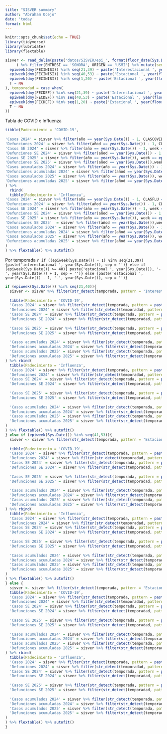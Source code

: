 ```yaml
---
title: "SISVER summary"
author: "Abraham Ocejo"
date: 'today'
format: html
---
```


```r
knitr::opts_chunk$set(echo = TRUE)
library(tidyverse)
library(lubridate)
library(flextable)

sisver <- read_delim(paste('datos/SISVER/epi_', format(floor_date(Sys.Date(), 'week') + 1, '%d%m%y'), '.txt', sep = ''), delim = '|', comment = '', quote = '', locale = locale(encoding = 'latin1')) %>% bind_rows(read_delim('datos/SISVER/epi_2023.txt', delim = '|', comment = '', quote = '', locale = locale(encoding = 'latin1')) 
     ) %>% filter(ENTRESI == 'SONORA', ORIGEN == 'USMI') %>% mutate(semana = paste(year(floor_date(dmy(FECINISI), 'week') + 3), str_pad(epiweek(floor_date(dmy(FECINISI), 'week') + 3), width = 2, pad = '0'), sep = '-'), semanad = paste(year(floor_date(dmy(FECDEF), 'week') + 3), str_pad(epiweek(floor_date(dmy(FECDEF), 'week') + 3), width = 2, pad = '0'), sep = '-'), año = year(dmy(FECINISI)), añod = year(dmy(FECDEF)), week = epiweek(dmy(FECINISI)), weekd = epiweek(dmy(FECDEF)), temporada = case_when(
  epiweek(dmy(FECINISI)) %in% seq(21,39) ~ paste('Interestacional ', year(dmy(FECINISI)), sep = ''),
  epiweek(dmy(FECINISI)) %in% seq(40,53) ~ paste('Estacional ', year(floor_date(dmy(FECINISI), 'week') + 3), '-', year(floor_date(dmy(FECINISI), 'week') + 3) + 1, sep = ''),
  epiweek(dmy(FECINISI)) %in% seq(1,20) ~ paste('Estacional ', year(floor_date(dmy(FECINISI), 'week') + 3) - 1, '-', year(floor_date(dmy(FECINISI), 'week') + 3), sep = ''), 
  T ~ NA
), temporadad = case_when(
  epiweek(dmy(FECDEF)) %in% seq(21,39) ~ paste('Interestacional ', year(dmy(FECDEF)), sep = ''),
  epiweek(dmy(FECDEF)) %in% seq(40,53) ~ paste('Estacional ', year(floor_date(dmy(FECDEF), 'week') + 3), '-', year(floor_date(dmy(FECDEF), 'week') + 3) + 1, sep = ''),
  epiweek(dmy(FECDEF)) %in% seq(1,20) ~ paste('Estacional ', year(floor_date(dmy(FECDEF), 'week') + 3) - 1, '-', year(floor_date(dmy(FECDEF), 'week') + 3), sep = ''), 
  T ~ NA
))


```

Tabla de COVID e Influenza

```r
tibble(Padecimiento = 'COVID-19',
  
'Casos 2024' = sisver %>% filter(año == year(Sys.Date()) - 1, CLASCOVID19 == 'CONF LAB') %>% nrow(),
'Defunciones 2024' = sisver %>% filter(añod == year(Sys.Date()) - 1, CLASCOVID19 == 'CONF LAB', EVOLUCI == 'DEFUNCION') %>% nrow(), 
'Casos SE 2024' = sisver %>% filter(año == year(Sys.Date()) - 1, week == epiweek(Sys.Date()) - 1, CLASCOVID19 == 'CONF LAB') %>% nrow(), 
'Defunciones SE 2024' = sisver %>% filter(añod == year(Sys.Date()) - 1, weekd == epiweek(Sys.Date()) - 1, CLASCOVID19 == 'CONF LAB', EVOLUCI == 'DEFUNCION') %>% nrow(), 
'Casos SE 2025' = sisver %>% filter(año == year(Sys.Date()), week == epiweek(Sys.Date()) - 1, CLASCOVID19 == 'CONF LAB') %>% nrow(), 
'Defunciones SE 2025' = sisver %>% filter(añod == year(Sys.Date()),weekd == epiweek(Sys.Date()) - 1, CLASCOVID19 == 'CONF LAB', EVOLUCI == 'DEFUNCION') %>% nrow(), 
'Casos acumulados 2024' = sisver %>% filter(año == year(Sys.Date()) - 1, week <= epiweek(Sys.Date()) - 1, CLASCOVID19 == 'CONF LAB') %>% nrow(), 
'Defunciones acumuladas 2024' = sisver %>% filter(añod == year(Sys.Date()) - 1, weekd <= epiweek(Sys.Date()) - 1, CLASCOVID19 == 'CONF LAB', EVOLUCI == 'DEFUNCION') %>% nrow(), 
'Casos acumulados 2025' = sisver %>% filter(año == year(Sys.Date()), week <= epiweek(Sys.Date()) - 1, CLASCOVID19 == 'CONF LAB') %>% nrow(), 
'Defunciones acumuladas 2025' = sisver %>% filter(añod == year(Sys.Date()), weekd <= epiweek(Sys.Date()) - 1, CLASCOVID19 == 'CONF LAB', EVOLUCI == 'DEFUNCION') %>% nrow()
) %>% 
  rbind(
  tibble(Padecimiento = 'Influenza',
'Casos 2024' = sisver %>% filter(año == year(Sys.Date()) - 1, CLASFLU == 'CONF LAB') %>% nrow(),
'Defunciones 2024' = sisver %>% filter(añod == year(Sys.Date()) - 1, CLASFLU == 'CONF LAB', EVOLUCI == 'DEFUNCION') %>% nrow(), 
'Casos SE 2024' = sisver %>% filter(año == year(Sys.Date()) - 1, week == epiweek(Sys.Date()) - 1, CLASFLU == 'CONF LAB') %>% nrow(), 
'Defunciones SE 2024' = sisver %>% filter(añod == year(Sys.Date()) - 1, weekd == epiweek(Sys.Date()) - 1, CLASFLU == 'CONF LAB', EVOLUCI == 'DEFUNCION') %>% nrow(), 
'Casos SE 2025' = sisver %>% filter(año == year(Sys.Date()), week == epiweek(Sys.Date()) - 1, CLASFLU == 'CONF LAB') %>% nrow(), 
'Defunciones SE 2025'  = sisver %>% filter(añod == year(Sys.Date()),weekd == epiweek(Sys.Date()) - 1, CLASFLU == 'CONF LAB', EVOLUCI == 'DEFUNCION') %>% nrow(), 
'Casos acumulados 2024' = sisver %>% filter(año == year(Sys.Date()) - 1, week <= epiweek(Sys.Date()) - 1, CLASFLU == 'CONF LAB') %>% nrow(), 
'Defunciones acumuladas 2024' = sisver %>% filter(añod == year(Sys.Date()) - 1, weekd <= epiweek(Sys.Date()) - 1, CLASFLU == 'CONF LAB', EVOLUCI == 'DEFUNCION') %>% nrow(), 
'Casos acumulados 2025' = sisver %>% filter(año == year(Sys.Date()), week <= epiweek(Sys.Date()) - 1, CLASFLU == 'CONF LAB') %>% nrow(), 
'Defunciones acumuladas 2025' = sisver %>% filter(añod == year(Sys.Date()), weekd <= epiweek(Sys.Date()) - 1, CLASFLU == 'CONF LAB', EVOLUCI == 'DEFUNCION') %>% nrow()
)
) %>% flextable() %>% autofit()

```



Por temporada `r if ((epiweek(Sys.Date()) - 1) %in% seq(21,39)) {paste('interestacional ', year(Sys.Date()), sep = '')} else if (epiweek(Sys.Date()) >= 40){ paste('estacional ', year(Sys.Date()), '-', year(Sys.Date()) + 1, sep = '')} else {paste('estacional ', year(Sys.Date()) - 1, '-', year(Sys.Date()), sep = '')}`


```r
if (epiweek(Sys.Date()) %in% seq(21,40)){
  sisver <- sisver %>% filter(str_detect(temporada, pattern = 'Interestacional') | str_detect(temporadad, pattern = 'Interestacional'))
  
  tibble(Padecimiento = 'COVID-19',
  'Casos 2024' = sisver %>% filter(str_detect(temporada, pattern = paste(year(Sys.Date())-1)), CLASCOVID19 == 'CONF LAB') %>% nrow(),
  'Defunciones 2024' = sisver %>% filter(str_detect(temporadad, pattern = paste(year(Sys.Date())-1)), CLASCOVID19 == 'CONF LAB', EVOLUCI == 'DEFUNCION') %>% nrow(), 
  'Casos SE 2024' = sisver %>% filter(str_detect(temporada, pattern = paste(year(Sys.Date())-1)), week == epiweek(Sys.Date()) - 1, CLASCOVID19 == 'CONF LAB') %>% nrow(), 
  'Defunciones SE 2024' = sisver %>% filter(str_detect(temporadad, pattern = paste(year(Sys.Date())-1)), weekd == epiweek(Sys.Date()) - 1, CLASCOVID19 == 'CONF LAB', EVOLUCI == 'DEFUNCION') %>% nrow(),
  
  'Casos SE 2025' = sisver %>% filter(str_detect(temporada, pattern = paste(year(Sys.Date()))), week == epiweek(Sys.Date()) - 1, CLASCOVID19 == 'CONF LAB') %>% nrow(), 
  'Defunciones SE 2025' = sisver %>% filter(str_detect(temporadad, pattern = paste(year(Sys.Date()))),weekd == epiweek(Sys.Date()) - 1, CLASCOVID19 == 'CONF LAB', EVOLUCI == 'DEFUNCION') %>% nrow(), 
  
  'Casos acumulados 2024' = sisver %>% filter(str_detect(temporada, pattern = paste(year(Sys.Date())-1)), week <= epiweek(Sys.Date()) - 1, CLASCOVID19 == 'CONF LAB') %>% nrow(), 
  'Defunciones acumuladas 2024' = sisver %>% filter(str_detect(temporadad, pattern = paste(year(Sys.Date())-1)), weekd <= epiweek(Sys.Date()) - 1, CLASCOVID19 == 'CONF LAB', EVOLUCI == 'DEFUNCION') %>% nrow(), 
  'Casos acumulados 2025' = sisver %>% filter(str_detect(temporada, pattern = paste(year(Sys.Date()))), week <= epiweek(Sys.Date()) - 1, CLASCOVID19 == 'CONF LAB') %>% nrow(), 
  'Defunciones acumuladas 2025' = sisver %>% filter(str_detect(temporadad, pattern = paste(year(Sys.Date()))), weekd <= epiweek(Sys.Date()) - 1, CLASCOVID19 == 'CONF LAB', EVOLUCI == 'DEFUNCION') %>% nrow()
) %>% rbind(
  tibble(Padecimiento = 'Influenza',
  'Casos 2024' = sisver %>% filter(str_detect(temporada, pattern = paste(year(Sys.Date())-1)), CLASFLU == 'CONF LAB') %>% nrow(),
  'Defunciones 2024' = sisver %>% filter(str_detect(temporadad, pattern = paste(year(Sys.Date())-1)), CLASFLU == 'CONF LAB', EVOLUCI == 'DEFUNCION') %>% nrow(), 
  'Casos SE 2024' = sisver %>% filter(str_detect(temporada, pattern = paste(year(Sys.Date())-1)), week == epiweek(Sys.Date()) - 1, CLASFLU == 'CONF LAB') %>% nrow(), 
  'Defunciones SE 2024' = sisver %>% filter(str_detect(temporadad, pattern = paste(year(Sys.Date())-1)), weekd == epiweek(Sys.Date()) - 1, CLASFLU == 'CONF LAB', EVOLUCI == 'DEFUNCION') %>% nrow(),
  
  'Casos SE 2025' = sisver %>% filter(str_detect(temporada, pattern = paste(year(Sys.Date()))), week == epiweek(Sys.Date()) - 1, CLASFLU == 'CONF LAB') %>% nrow(), 
  'Defunciones SE 2025' = sisver %>% filter(str_detect(temporadad, pattern = paste(year(Sys.Date()))),weekd == epiweek(Sys.Date()) - 1, CLASFLU == 'CONF LAB', EVOLUCI == 'DEFUNCION') %>% nrow(), 
  
  'Casos acumulados 2024' = sisver %>% filter(str_detect(temporada, pattern = paste(year(Sys.Date())-1)), week <= epiweek(Sys.Date()) - 1, CLASFLU == 'CONF LAB') %>% nrow(), 
  'Defunciones acumuladas 2024' = sisver %>% filter(str_detect(temporadad, pattern = paste(year(Sys.Date())-1)), weekd <= epiweek(Sys.Date()) - 1, CLASFLU == 'CONF LAB', EVOLUCI == 'DEFUNCION') %>% nrow(), 
  'Casos acumulados 2025' = sisver %>% filter(str_detect(temporada, pattern = paste(year(Sys.Date()))), week <= epiweek(Sys.Date()) - 1, CLASFLU == 'CONF LAB') %>% nrow(), 
  'Defunciones acumuladas 2025' = sisver %>% filter(str_detect(temporadad, pattern = paste(year(Sys.Date()))), weekd <= epiweek(Sys.Date()) - 1, CLASFLU == 'CONF LAB', EVOLUCI == 'DEFUNCION') %>% nrow()
)
) %>% flextable() %>% autofit()
} else if (epiweek(Sys.Date()) %in% seq(41,53)){
  sisver <- sisver %>% filter(str_detect(temporada, pattern = 'Estacional') | str_detect(temporadad, pattern = 'Estacional'))
  
  tibble(Padecimiento = 'COVID-19',
  'Casos 2024' = sisver %>% filter(str_detect(temporada, pattern = paste(year(Sys.Date())-1, '-', sep = '')), CLASCOVID19 == 'CONF LAB') %>% nrow(),
  'Defunciones 2024' = sisver %>% filter(str_detect(temporadad, pattern = paste(year(Sys.Date())-1, '-', sep = '')), CLASCOVID19 == 'CONF LAB', EVOLUCI == 'DEFUNCION') %>% nrow(), 
  'Casos SE 2024' = sisver %>% filter(str_detect(temporada, pattern = paste(year(Sys.Date())-1, '-', sep = '')), week == epiweek(Sys.Date()) - 1, CLASCOVID19 == 'CONF LAB') %>% nrow(), 
  'Defunciones SE 2024' = sisver %>% filter(str_detect(temporadad, pattern = paste(year(Sys.Date())-1, '-', sep = '')), weekd == epiweek(Sys.Date()) - 1, CLASCOVID19 == 'CONF LAB', EVOLUCI == 'DEFUNCION') %>% nrow(),
  
  'Casos SE 2025' = sisver %>% filter(str_detect(temporada, pattern = paste(year(Sys.Date()), '-', sep = '')), week == epiweek(Sys.Date()) - 1, CLASCOVID19 == 'CONF LAB') %>% nrow(), 
  'Defunciones SE 2025' = sisver %>% filter(str_detect(temporadad, pattern = paste(year(Sys.Date()), '-', sep = '')),weekd == epiweek(Sys.Date()) - 1, CLASCOVID19 == 'CONF LAB', EVOLUCI == 'DEFUNCION') %>% nrow(), 
  
  'Casos acumulados 2024' = sisver %>% filter(str_detect(temporada, pattern = paste(year(Sys.Date())-1, '-', sep = '')), week <= epiweek(Sys.Date()) - 1 & !week %in% seq(1,20), CLASCOVID19 == 'CONF LAB') %>% nrow(), 
  'Defunciones acumuladas 2024' = sisver %>% filter(str_detect(temporadad, pattern = paste(year(Sys.Date())-1, '-', sep = '')), weekd <= epiweek(Sys.Date()) - 1  & !week %in% seq(1,20), CLASCOVID19 == 'CONF LAB', EVOLUCI == 'DEFUNCION') %>% nrow(), 
  'Casos acumulados 2025' = sisver %>% filter(str_detect(temporada, pattern = paste(year(Sys.Date()), '-', sep = '')), week <= epiweek(Sys.Date()) - 1, CLASCOVID19 == 'CONF LAB') %>% nrow(), 
  'Defunciones acumuladas 2025' = sisver %>% filter(str_detect(temporadad, pattern = paste(year(Sys.Date()), '-', sep = '')), weekd <= epiweek(Sys.Date()) - 1, CLASCOVID19 == 'CONF LAB', EVOLUCI == 'DEFUNCION') %>% nrow()
) %>% rbind(
  tibble(Padecimiento = 'Influenza',
  'Casos 2024' = sisver %>% filter(str_detect(temporada, pattern = paste(year(Sys.Date())-1, '-', sep = '')), CLASFLU == 'CONF LAB') %>% nrow(),
  'Defunciones 2024' = sisver %>% filter(str_detect(temporadad, pattern = paste(year(Sys.Date())-1, '-', sep = '')), CLASFLU == 'CONF LAB', EVOLUCI == 'DEFUNCION') %>% nrow(), 
  'Casos SE 2024' = sisver %>% filter(str_detect(temporada, pattern = paste(year(Sys.Date())-1, '-', sep = '')), week == epiweek(Sys.Date()) - 1, CLASFLU == 'CONF LAB') %>% nrow(), 
  'Defunciones SE 2024' = sisver %>% filter(str_detect(temporadad, pattern = paste(year(Sys.Date())-1, '-', sep = '')), weekd == epiweek(Sys.Date()) - 1, CLASFLU == 'CONF LAB', EVOLUCI == 'DEFUNCION') %>% nrow(),
  
  'Casos SE 2025' = sisver %>% filter(str_detect(temporada, pattern = paste(year(Sys.Date()), '-', sep = '')), week == epiweek(Sys.Date()) - 1, CLASFLU == 'CONF LAB') %>% nrow(), 
  'Defunciones SE 2025' = sisver %>% filter(str_detect(temporadad, pattern = paste(year(Sys.Date()), '-', sep = '')),weekd == epiweek(Sys.Date()) - 1, CLASFLU == 'CONF LAB', EVOLUCI == 'DEFUNCION') %>% nrow(), 
  
  'Casos acumulados 2024' = sisver %>% filter(str_detect(temporada, pattern = paste(year(Sys.Date())-1, '-', sep = '')), week <= epiweek(Sys.Date()) - 1 & !week %in% seq(1,20), CLASFLU == 'CONF LAB') %>% nrow(), 
  'Defunciones acumuladas 2024' = sisver %>% filter(str_detect(temporadad, pattern = paste(year(Sys.Date())-1, '-', sep = '')), weekd <= epiweek(Sys.Date()) - 1 & !week %in% seq(1,20), CLASFLU == 'CONF LAB', EVOLUCI == 'DEFUNCION') %>% nrow(), 
  'Casos acumulados 2025' = sisver %>% filter(str_detect(temporada, pattern = paste(year(Sys.Date()), '-', sep = '')), week <= epiweek(Sys.Date()) - 1, CLASFLU == 'CONF LAB') %>% nrow(), 
  'Defunciones acumuladas 2025' = sisver %>% filter(str_detect(temporadad, pattern = paste(year(Sys.Date()), '-', sep = '')), weekd <= epiweek(Sys.Date()) - 1, CLASFLU == 'CONF LAB', EVOLUCI == 'DEFUNCION') %>% nrow()
)
) %>% flextable() %>% autofit()
} else {
  sisver <- sisver %>% filter(str_detect(temporada, pattern = 'Estacional') | str_detect(temporadad, pattern = 'Estacional'))
  tibble(Padecimiento = 'COVID-19',
  'Casos 2024' = sisver %>% filter(str_detect(temporada, pattern = paste(year(Sys.Date())-2)), CLASCOVID19 == 'CONF LAB') %>% nrow(),
  'Defunciones 2024' = sisver %>% filter(str_detect(temporadad, pattern = paste(year(Sys.Date())-2)), CLASCOVID19 == 'CONF LAB', EVOLUCI == 'DEFUNCION') %>% nrow(), 
  'Casos SE 2024' = sisver %>% filter(str_detect(temporada, pattern = paste(year(Sys.Date())-2)), week == epiweek(Sys.Date()) - 1, CLASCOVID19 == 'CONF LAB') %>% nrow(), 
  'Defunciones SE 2024' = sisver %>% filter(str_detect(temporadad, pattern = paste(year(Sys.Date())-2)), weekd == epiweek(Sys.Date()) - 1, CLASCOVID19 == 'CONF LAB', EVOLUCI == 'DEFUNCION') %>% nrow(),
  
  'Casos SE 2025' = sisver %>% filter(str_detect(temporada, pattern = paste(year(Sys.Date()))), week == epiweek(Sys.Date()) - 1, CLASCOVID19 == 'CONF LAB') %>% nrow(), 
  'Defunciones SE 2025' = sisver %>% filter(str_detect(temporadad, pattern = paste(year(Sys.Date()))),weekd == epiweek(Sys.Date()) - 1, CLASCOVID19 == 'CONF LAB', EVOLUCI == 'DEFUNCION') %>% nrow(), 
  
  'Casos acumulados 2024' = sisver %>% filter(str_detect(temporada, pattern = paste(year(Sys.Date())-2)), week %in% c(seq(1,epiweek(Sys.Date()) - 1), seq(40,53)), CLASCOVID19 == 'CONF LAB') %>% nrow(), 
  'Defunciones acumuladas 2024' = sisver %>% filter(str_detect(temporadad, pattern = paste(year(Sys.Date())-2)), weekd %in% c(seq(1,epiweek(Sys.Date()) - 1), seq(40,53)), CLASCOVID19 == 'CONF LAB', EVOLUCI == 'DEFUNCION') %>% nrow(), 
  'Casos acumulados 2025' = sisver %>% filter(str_detect(temporada, pattern = paste(year(Sys.Date()))), week %in% c(seq(1,epiweek(Sys.Date()) - 1), seq(40,53)), CLASCOVID19 == 'CONF LAB') %>% nrow(), 
  'Defunciones acumuladas 2025' = sisver %>% filter(str_detect(temporadad, pattern = paste(year(Sys.Date()))), weekd %in% c(seq(1,epiweek(Sys.Date()) - 1), seq(40,53)), CLASCOVID19 == 'CONF LAB', EVOLUCI == 'DEFUNCION') %>% nrow()
) %>% rbind(
  tibble(Padecimiento = 'Influenza',
  'Casos 2024' = sisver %>% filter(str_detect(temporada, pattern = paste(year(Sys.Date())-2)), CLASFLU == 'CONF LAB') %>% nrow(),
  'Defunciones 2024' = sisver %>% filter(str_detect(temporadad, pattern = paste(year(Sys.Date())-2)), CLASFLU == 'CONF LAB', EVOLUCI == 'DEFUNCION') %>% nrow(), 
  'Casos SE 2024' = sisver %>% filter(str_detect(temporada, pattern = paste(year(Sys.Date())-2)), week == epiweek(Sys.Date()) - 1, CLASFLU == 'CONF LAB') %>% nrow(), 
  'Defunciones SE 2024' = sisver %>% filter(str_detect(temporadad, pattern = paste(year(Sys.Date())-2)), weekd == epiweek(Sys.Date()) - 1, CLASFLU == 'CONF LAB', EVOLUCI == 'DEFUNCION') %>% nrow(),
  
  'Casos SE 2025' = sisver %>% filter(str_detect(temporada, pattern = paste(year(Sys.Date()))), week == epiweek(Sys.Date()) - 1, CLASFLU == 'CONF LAB') %>% nrow(), 
  'Defunciones SE 2025' = sisver %>% filter(str_detect(temporadad, pattern = paste(year(Sys.Date()))),weekd == epiweek(Sys.Date()) - 1, CLASFLU == 'CONF LAB', EVOLUCI == 'DEFUNCION') %>% nrow(), 
  
  'Casos acumulados 2024' = sisver %>% filter(str_detect(temporada, pattern = paste(year(Sys.Date())-2)), week %in% c(seq(1,epiweek(Sys.Date()) - 1), seq(40,53)), CLASFLU == 'CONF LAB') %>% nrow(), 
  'Defunciones acumuladas 2024' = sisver %>% filter(str_detect(temporadad, pattern = paste(year(Sys.Date())-2)), weekd %in% c(seq(1,epiweek(Sys.Date()) - 1), seq(40,53)), CLASFLU == 'CONF LAB', EVOLUCI == 'DEFUNCION') %>% nrow(), 
  'Casos acumulados 2025' = sisver %>% filter(str_detect(temporada, pattern = paste(year(Sys.Date()))), week %in% c(seq(1,epiweek(Sys.Date()) - 1), seq(40,53)), CLASFLU == 'CONF LAB') %>% nrow(), 
  'Defunciones acumuladas 2025' = sisver %>% filter(str_detect(temporadad, pattern = paste(year(Sys.Date()))), weekd %in% c(seq(1,epiweek(Sys.Date()) - 1), seq(40,53)), CLASFLU == 'CONF LAB', EVOLUCI == 'DEFUNCION') %>% nrow()
)
) %>% flextable() %>% autofit()
}
```

